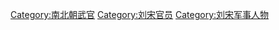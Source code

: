[[Category:南北朝武官|Category:南北朝武官]]
[[Category:刘宋官员|Category:刘宋官员]]
[[Category:刘宋军事人物|Category:刘宋军事人物]]